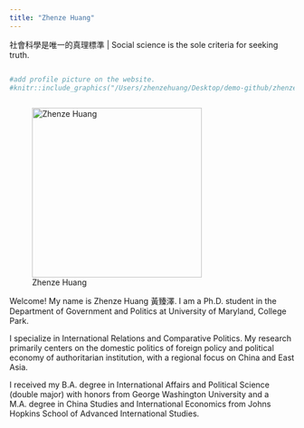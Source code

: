 ```yaml
---
title: "Zhenze Huang"
---
```


社會科學是唯一的真理標準 | Social science is the sole criteria for seeking truth. 

```r

```

```r
#add profile picture on the website.
#knitr::include_graphics("/Users/zhenzehuang/Desktop/demo-github/zhenzehuangwe#bsite2/Zhenze.png")



```

![Zhenze Huang](Zhenze.jpeg){width="300"}


Welcome! My name is Zhenze Huang 黃臻澤. I am a Ph.D. student in the Department of Government and Politics at University of Maryland, College Park. 

I specialize in International Relations and Comparative Politics. My research primarily centers on the domestic politics of foreign policy and political economy of authoritarian institution, with a regional focus on China and East Asia. 

I received my B.A. degree in International Affairs and Political Science (double major) with honors from George Washington University and a M.A. degree in China Studies and International Economics from Johns Hopkins School of Advanced International Studies. 


